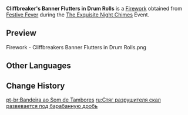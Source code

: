 {{Item Infobox
|id           = 223015
|image        = Item Cliffbreakers Banner Flutters in Drum Rolls.png
|type         = Fireworks
|quality      = 3
|effect       = Color: Standard Model<br />Size: ×1.0<br />Height: 14<br />Rotation: 0&deg;
|description  = A firework meticulously designed by an opera-loving firework artisan. It explodes in the shape of the banners often seen in opera performances. Watching operas is a favorite pastime among many Liyue locals, and when fireworks with this pattern bloom in the sky, an unforgettable melody sung by a certain [[Yun Jin|famed performer]] is sure to come to mind...
|source1      = [[The Exquisite Night Chimes#Festive Fever|Festive Fever]] during the [[The Exquisite Night Chimes]]
}}
'''Cliffbreaker's Banner Flutters in Drum Rolls''' is a [[Firework]] obtained from [[The Exquisite Night Chimes#Festive Fever|Festive Fever]] during the [[The Exquisite Night Chimes]] Event.

==Preview==
<gallery>
Firework - Cliffbreakers Banner Flutters in Drum Rolls.png
</gallery>

==Other Languages==
{{Other Languages
|en      = Cliffbreaker's Banner Flutters in Drum Rolls
|zhs     = 破嶂旌旗桴鼓鸣
|zhs_rm  = Pòzhàng Jīngqí Fúgǔ Míng
|zht     = 破嶂旌旗桴鼓鳴
|zht_rm  = Pòzhàng Jīngqí Fúgǔ Míng
|zh_tl   = 
|ja      = 破嶂旌旗桴鼓鳴
|ja_rm   = Hashou Seiki Fukomei{{Assumed}}
|ja_tl   = 
|ko      = 절벽을 깎는 깃발과 북소리
|ko_tl   = Cliffbreaking Flag and Drum Sounds
|es      = Redobles y estandartes
|es_tl   = Drum Rolls and Banners
|fr      = Bannière dans les roulements de tambour
|fr_tl   = Banner in Drum Rolls
|ru      = Стяг разрушителя скал развевается под барабанную дробь
|ru_tl   = 
|th      = ธงทลายผาโบกสะบัดกลางเสียงกลองระรัว
|th_rm   = 
|th_tl   = 
|vi      = Lá Cờ Tung Bay Trong Tiếng Trống
|vi_tl   = 
|de      = Banner im Trommelwirbel
|de_tl   = 
|id      = Cliffbreaker's Banner Flutters in Drum Rolls
|pt      = Bandeira ao som de tambores
|pt_tl   = 
|tr      = Uçurum Yaran Sancağın Davul Sesleriyle Dalgalanışı
|tr_tl   = 
|it      = Stendardo del Frantumarupi e rulli di tamburo
|it_tl   = Cliff Shatterer's Banner and Drum Rolls
}}

==Change History==
{{Change History|3.4}}

[[pt-br:Bandeira ao Som de Tambores]]
[[ru:Стяг разрушителя скал развевается под барабанную дробь]]